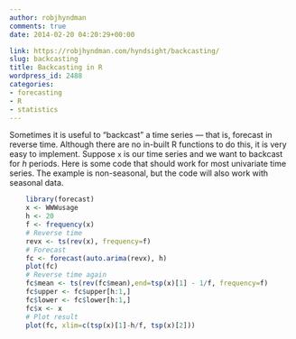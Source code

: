 ```yaml
---
author: robjhyndman
comments: true
date: 2014-02-20 04:20:29+00:00

link: https://robjhyndman.com/hyndsight/backcasting/
slug: backcasting
title: Backcasting in R
wordpress_id: 2488
categories:
- forecasting
- R
- statistics
---
```


Sometimes it is useful to "backcast" a time series --- that is, forecast in reverse time. Although there are no in-built R functions to do this, it is very easy to implement. Suppose `x` is our time series and we want to backcast for $h$ periods. Here is some code that should work for most univariate time series. The example is non-seasonal, but the code will also work with seasonal data.<!-- more -->

```r
    library(forecast)
    x <- WWWusage
    h <- 20
    f <- frequency(x)
    # Reverse time
    revx <- ts(rev(x), frequency=f)
    # Forecast
    fc <- forecast(auto.arima(revx), h)
    plot(fc)
    # Reverse time again
    fc$mean <- ts(rev(fc$mean),end=tsp(x)[1] - 1/f, frequency=f)
    fc$upper <- fc$upper[h:1,]
    fc$lower <- fc$lower[h:1,]
    fc$x <- x
    # Plot result
    plot(fc, xlim=c(tsp(x)[1]-h/f, tsp(x)[2]))
```
